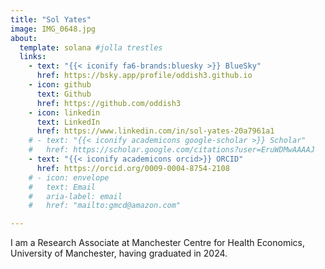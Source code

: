 ```yaml
---
title: "Sol Yates"
image: IMG_0648.jpg
about:
  template: solana #jolla trestles
  links:
    - text: "{{< iconify fa6-brands:bluesky >}} BlueSky"
      href: https://bsky.app/profile/oddish3.github.io
    - icon: github
      text: Github
      href: https://github.com/oddish3
    - icon: linkedin
      text: LinkedIn
      href: https://www.linkedin.com/in/sol-yates-20a7961a1
    # - text: "{{< iconify academicons google-scholar >}} Scholar"
    #   href: https://scholar.google.com/citations?user=EruWDMwAAAAJ
    - text: "{{< iconify academicons orcid>}} ORCID"
      href: https://orcid.org/0009-0004-8754-2108
    # - icon: envelope
    #   text: Email
    #   aria-label: email
    #   href: "mailto:gmcd@amazon.com"

---
```


I am a Research Associate at Manchester Centre for Health Economics, University of Manchester, having graduated in 2024.


